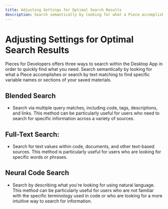 ```yaml
---
title: Adjusting Settings for Optimal Search Results
description: Search semantically by looking for what a Piece accomplishes or search by text matching to find specific variable names or sections of your saved materials.
---
```


# Adjusting Settings for Optimal Search Results
Pieces for Developers offers three ways to search within the Desktop App in order to quickly find what you need. Search semantically by looking for what a Piece accomplishes or search by text matching to find specific variable names or sections of your saved materials.


## Blended Search
- Search via multiple query matches, including code, tags, descriptions, and links. This method can be particularly useful for users who need to search for specific information across a variety of sources.

## Full-Text Search:
- Search for text values within code, documents, and other text-based sources. This method is particularly useful for users who are looking for specific words or phrases.

## Neural Code Search
- Search by describing what you're looking for using natural language. This method can be particularly useful for users who are not familiar with the specific terminology used in code or who are looking for a more intuitive way to search for information.
